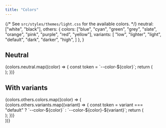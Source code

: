 ```yaml
---
title: "Colors"
---
```




{/* See `src/styles/themes/light.css` for the available colors. */}
  neutral: ["white", "black"],
  others: {
    colors: ["blue", "cyan", "green", "grey", "slate", "orange", "pink", "purple", "red", "yellow"],
    variants: [
    "low",
    "lighter",
    "light",
    "default",
    "dark",
    "darker",
    "high",
    ]
  },
}

## Neutral

<div class="wrapper grid">
  {colors.neutral.map((color) => {
    const token = `--color-${color}`;
    return (
      <div class="wrapper flex">
        <TokenPreview token={token}>
          <div class="token-box" style={`background: var(${token});`} />
        </TokenPreview>
      </div>
    );
  })}
</div>

## With variants

<div class="wrapper grid">
  {colors.others.colors.map((color) => (
    <div class="wrapper flex">
      {colors.others.variants.map((variant) => {
        const token =
          variant === "default"
            ? `--color-${color}`
            : `--color-${color}-${variant}`;
        return (
          <TokenPreview token={token}>
            <div class="token-box" style={`background: var(${token});`} />
          </TokenPreview>
        );
      })}
    </div>
  ))}
</div>
